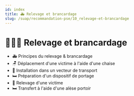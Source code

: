 ---
id: index
title: 🚑 Relevage et brancardage
slug: /suap/recommandation-pse/10_relevage-et-brancardage
---


# 🧑‍🤝‍🧑 Relevage et brancardage

- <Link to="/docs/suap/recommandation-pse/10_relevage-et-brancardage/relevage-et-brancardage">🚑 Principes du relevage & brancardage</Link>
- <Link to="/docs/suap/recommandation-pse/10_relevage-et-brancardage/deplacement-chaise">🪑 Déplacement d'une victime à l'aide d'une chaise</Link>
- <Link to="/docs/suap/recommandation-pse/10_relevage-et-brancardage/installation-vecteur">🚐 Installation dans un vecteur de transport</Link>
- <Link to="/docs/suap/recommandation-pse/10_relevage-et-brancardage/preparation-portage">🛏️ Préparation d'un dispositif de portage</Link>
- <Link to="/docs/suap/recommandation-pse/10_relevage-et-brancardage/relevage-victime">🤝 Relevage d'une victime</Link>
- <Link to="/docs/suap/recommandation-pse/10_relevage-et-brancardage/transfert-alaise">🛏️ Transfert à l'aide d'une alèse portoir</Link>
